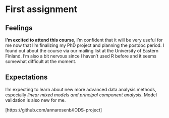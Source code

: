 
# First assignment

## Feelings  

**I'm excited to attend this course**, I'm confident that it will be very useful for me now that I'm finalizing my PhD project and planning the postdoc period. I found out about the course via our mailing list at the University of Eastern Finland. I'm also a bit nervous since I haven't used R before and it seems somewhat difficult at the moment.  

## Expectations  

I'm expecting to learn about new more advanced data analysis methods, especially *linear mixed models and principal component analysis*. Model validation is also new for me.   

[https://github.com/annarosenb/IODS-project]

